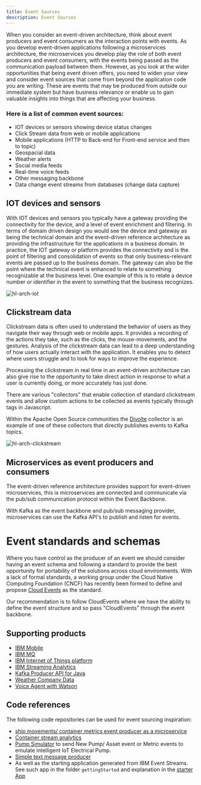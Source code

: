 ```yaml
---
title: Event Sources
description: Event Sources
---
```


When you consider an event-driven architecture, think about event producers and event consumers as the interaction points with events. As you develop event-driven applications following a microservices architecture, the microservices you develop play the role of both event producers and event consumers, with the events being passed as the communication payload between them.
However, as you look at the wider opportunities that being event driven offers, you need to widen your view and consider event sources that come from beyond the application code you are writing.  These are events that may be produced from outside our immediate system but have business relevance or enable us to gain valuable insights into things that are affecting your business.


### Here is a list of common event sources:

* IOT devices or sensors showing device status changes
* Click Stream data from web or mobile applications
* Mobile applications (HTTP to Back-end for Front-end service and then to topic)
* Geospacial data
* Weather alerts
* Social media feeds
* Real-time voice feeds
* Other messaging backbone
* Data change event streams from databases (change data capture)

## IOT devices and sensors

With IOT devices and sensors you typically have a gateway providing the connectivity for the device, and a level of event enrichment and filtering. In terms of domain driven design you would see the device and gateway as being the technical domain and the event-driven reference architecture as providing the infrastructure for the applications in a business domain.
In practice, the IOT gateway or platform provides the connectivity and is the point of filtering and consolidation of events so that only business-relevant events are passed up to the business domain. The gateway can also be the point where the technical event is enhanced to relate to something recognizable at the business level.  One example of this is to relate a device number or identifier in the event to something that the business recognizes.

![hl-arch-iot](hl-arch-iot.png)

## Clickstream data

Clickstream data is often used to understand the behavior of users as they navigate their way through web or mobile apps. It provides a recording of the actions they take, such as the clicks, the mouse-movements, and the gestures.  Analysis of the clickstream data can lead to a deep understanding of how users actually interact with the application. It enables you to detect where users struggle and to look for ways to improve the experience.

Processing the clickstream in real time in an event-driven architecture can also give rise to the opportunity to take direct action in response to what a user is currently doing, or more accurately has just done.

There are various "collectors" that enable collection of standard clickstream events and allow custom actions to be collected as events typically through tags in Javascript.

Within the Apache Open Source communities the [Divolte](https://divolte.io/) collector is an example of one of these collectors that directly publishes events to Kafka topics.

![hl-arch-clickstream](hl-arch-clickstream.png)

## Microservices as event producers and consumers

The event-driven reference architecture provides support for event-driven microservices, this is microservices are connected and communicate via the pub/sub communication protocol within the Event Backbone.

With Kafka as the event backbone and pub/sub messaging provider, microservices can use the Kafka API's to publish and listen for events.

# Event standards and schemas

Where you have control as the producer of an event we should consider having an event schema and following a standard to provide the best opportunity for portability of the solutions across cloud environments.
With a lack of formal standards, a working group under the Cloud Native Computing Foundation (CNCF) has recently been formed to define and propose [Cloud Events](https://cloudevents.io/) as the standard.

Our recommendation is to follow CloudEvents where we have the ability to define the event structure and so pass "CloudEvents" through the event backbone.

## Supporting products

* [IBM Mobile](https://www.ibm.com/mobile)
* [IBM MQ](https://www.ibm.com/cloud/mq)
* [IBM Internet of Things platform](https://console.bluemix.net/catalog/services/internet-of-things-platform)
* [IBM Streaming Analytics](https://www.ibm.com/cloud/streaming-analytics)
* [Kafka Producer API for Java](https://kafka.apache.org/10/javadoc/?org/apache/kafka/clients/producer/KafkaProducer.html)
* [Weather Company Data](https://console.bluemix.net/catalog/services/weather-company-data)
* [Voice Agent with Watson](https://console.bluemix.net/catalog/services/voice-agent-with-watson)

## Code references

The following code repositories can be used for event sourcing inspiration:

* [ship movements/ container metrics event producer as a microservice](https://github.com/ibm-cloud-architecture/refarch-kc-ms)
* [Container stream analytics](https://github.com/ibm-cloud-architecture/refarch-kc-streams)
* [Pump Simulator](https://github.com/ibm-cloud-architecture/refarch-asset-analytics/tree/master/asset-event-producer#pump-simulator) to send New Pump/ Asset event or Metric events to emulate intelligent IoT Electrical Pump.
* [Simple text message producer](https://github.com/ibm-cloud-architecture/refarch-asset-analytics/tree/master/asset-event-producer#basic-text-message-pubsubscribe)
* As well as the starting application generated from IBM Event Streams. See such app in the folder `gettingStarted` and explanation in the [starter App](https://github.com/ibm-cloud-architecture/refarch-eda/tree/master/gettingStarted/EDAIESStarterApp)